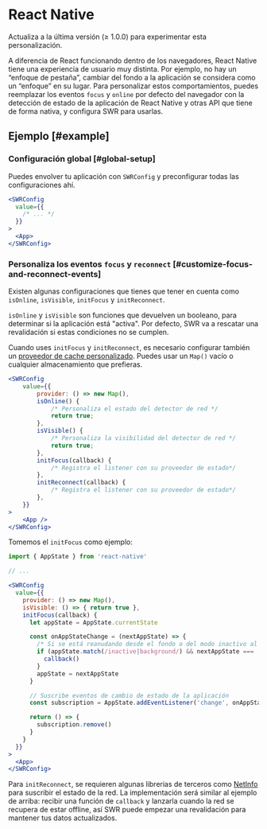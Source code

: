 
# React Native

<Callout>Actualiza a la última versión (≥ 1.0.0) para experimentar esta personalización.</Callout>

A diferencia de React funcionando dentro de los navegadores, React Native tiene una experiencia de usuario muy distinta. Por ejemplo, no hay un “enfoque de pestaña”, cambiar del fondo a la aplicación se considera como un “enfoque” en su lugar.
Para personalizar estos comportamientos, puedes reemplazar los eventos `focus` y `online` por defecto del navegador con la detección de estado de la aplicación de React Native y otras API que tiene de forma nativa, y configura SWR para usarlas.

## Ejemplo [#example]

### Configuración global [#global-setup]

Puedes envolver tu aplicación con `SWRConfig` y preconfigurar todas las configuraciones ahí.

```jsx
<SWRConfig
  value={{
    /* ... */
  }}
>
  <App>
</SWRConfig>
```

### Personaliza los eventos `focus` y `reconnect` [#customize-focus-and-reconnect-events]

Existen algunas configuraciones que tienes que tener en cuenta como `isOnline`, `isVisible`, `initFocus` y `initReconnect`.

`isOnline` y `isVisible` son funciones que devuelven un booleano, para determinar si la aplicación está "activa". Por defecto, SWR va a rescatar una revalidación si estas condiciones no se cumplen.

Cuando uses `initFocus` y `initReconnect`, es necesario configurar también un [proveedor de cache personalizado](/docs/advanced/cache). Puedes usar un `Map()` vacío o cualquier almacenamiento que prefieras.

```jsx
<SWRConfig
    value={{
        provider: () => new Map(),
        isOnline() {
            /* Personaliza el estado del detector de red */
            return true;
        },
        isVisible() {
            /* Personaliza la visibilidad del detector de red */
            return true;
        },
        initFocus(callback) {
            /* Registra el listener con su proveedor de estado*/
        },
        initReconnect(callback) {
            /* Registra el listener con su proveedor de estado*/
        },
    }}
>
    <App />
</SWRConfig>
```

Tomemos el `initFocus` como ejemplo:

```jsx
import { AppState } from 'react-native'

// ...

<SWRConfig
  value={{
    provider: () => new Map(),
    isVisible: () => { return true },
    initFocus(callback) {
      let appState = AppState.currentState

      const onAppStateChange = (nextAppState) => {
        /* Si se está reanudando desde el fondo o del modo inactivo al activo */
        if (appState.match(/inactive|background/) && nextAppState === 'active') {
          callback()
        }
        appState = nextAppState
      }

      // Suscribe eventos de cambio de estado de la aplicación
      const subscription = AppState.addEventListener('change', onAppStateChange)

      return () => {
        subscription.remove()
      }
    }
  }}
>
  <App>
</SWRConfig>
```

Para `initReconnect`, se requieren algunas librerias de terceros como [NetInfo](https://github.com/react-native-netinfo/react-native-netinfo) para suscribir el estado de la red. La implementación será similar al ejemplo de arriba: recibir una función de `callback` y lanzarla cuando la red se recupera de estar offline, así SWR puede empezar una revalidación para mantener tus datos actualizados.
